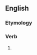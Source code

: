 ==English==

===Etymology===
{{suffix|en|detect|eth|nocat=1}}

===Verb===
{{head|en|verb form}}

# {{en-archaic third-person singular of|detect}}